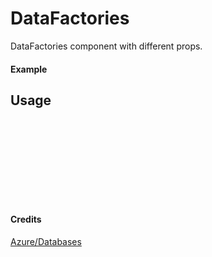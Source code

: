
<Meta of={DataFactories} title="Azure/Databases/DataFactories" />

# DataFactories

DataFactories component with different props.

#### Example

<Canvas of={DataFactories.Primary} />

## Usage

```ts
import { DataFactories } from "yadl-ui";

const Example = () => {
  return (
      <DataFactories />
  );
};

export default Example;
```

#### Credits
[Azure/Databases](https://learn.microsoft.com/en-us/azure/architecture/icons/)
